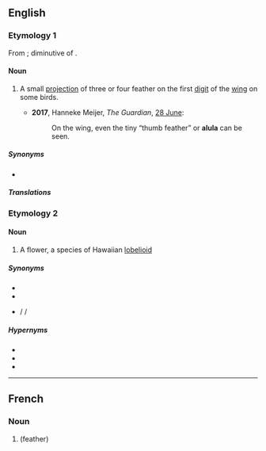 {{also|álula}}
==English==
{{wikipedia}}

===Etymology 1===
From {{etyl|la|en}}; diminutive of {{m|en|ala||wing}}.

====Noun====
{{en-noun|alulae|alulas}}

# {{lb|en|ornithology}} A small [[projection]] of three or four feather on the first [[digit]] of the [[wing]] on some birds. {{defdate|from 18th c.}}
#*'''2017''', Hanneke Meijer, ''The Guardian'', [https://www.theguardian.com/environment/2017/jun/28/baby-bird-amber-fossil-feathers 28 June]:
#*:On the wing, even the tiny “thumb feather” or '''alula''' can be seen.

=====Synonyms=====
*{{l|en|bastard wing}}

=====Translations=====
{{trans-see|bastard wing}}

===Etymology 2===
{{bor|en|haw|ʻŌlulu}}

====Noun====
{{en-noun}}

# A flower, a species of Hawaiian [[lobelioid]]

=====Synonyms=====
* {{l|en|vulcan palm}}
* {{l|en|cabbage on a stick}}
* {{l|mul|Brighamia insignis}} / {{l|mul|B. insignis}} / {{l|mul|insignis}}

=====Hypernyms=====
* {{l|mul|Brighamia}}
* {{l|en|lobelioid}}
* {{l|en|Hawaiian lobelioid}}

----

==French==
{{wikipedia|lang=fr}}

===Noun===
{{fr-noun|f}}

# {{l|en|alula}} (feather)